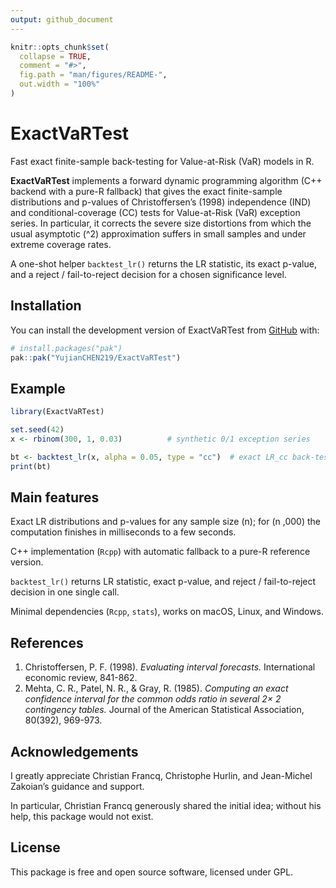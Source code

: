 ```yaml
---
output: github_document
---
```


<!-- README.md is generated from README.Rmd. Please edit that file -->

```r
knitr::opts_chunk$set(
  collapse = TRUE,
  comment = "#>",
  fig.path = "man/figures/README-",
  out.width = "100%"
)
```

# ExactVaRTest

Fast exact finite-sample back-testing for Value-at-Risk (VaR) models in R.

<!-- badges: start --><!-- badges: end -->

**ExactVaRTest** implements a forward dynamic programming algorithm (C++ backend with a pure-R fallback) that gives the exact finite-sample distributions and p-values of Christoffersen’s (1998) independence (IND) and conditional-coverage (CC) tests for Value-at-Risk (VaR) exception series. In particular, it corrects the severe size distortions from which the usual asymptotic \(\chi^2\) approximation suffers in small samples and under extreme coverage rates.

A one-shot helper `backtest_lr()` returns the LR statistic, its exact p-value, and a reject / fail-to-reject decision for a chosen significance level.


## Installation

You can install the development version of ExactVaRTest from [GitHub](https://github.com/) with:

``` r
# install.packages("pak")
pak::pak("YujianCHEN219/ExactVaRTest")
```

## Example

```r
library(ExactVaRTest)

set.seed(42)
x <- rbinom(300, 1, 0.03)          # synthetic 0/1 exception series

bt <- backtest_lr(x, alpha = 0.05, type = "cc")  # exact LR_cc back-test
print(bt)
```

## Main features

Exact LR distributions and p-values for any sample size \(n\); for \(n \le 2\,000\) the computation finishes in milliseconds to a few seconds.

C++ implementation (`Rcpp`) with automatic fallback to a pure-R reference version.

`backtest_lr()` returns LR statistic, exact p-value, and reject / fail-to-reject decision in one single call.

Minimal dependencies (`Rcpp`, `stats`), works on macOS, Linux, and Windows.

## References
1. Christoffersen, P. F. (1998). *Evaluating interval forecasts.* International economic review, 841-862.
2. Mehta, C. R., Patel, N. R., & Gray, R. (1985). *Computing an exact confidence interval for the common odds ratio in several 2× 2 contingency tables.* Journal of the American Statistical Association, 80(392), 969-973.


## Acknowledgements

I greatly appreciate Christian Francq, Christophe Hurlin, and Jean-Michel Zakoian's guidance and support.

In particular, Christian Francq generously shared the initial idea; without his help, this package would not exist.

## License

This package is free and open source software, licensed under GPL.
